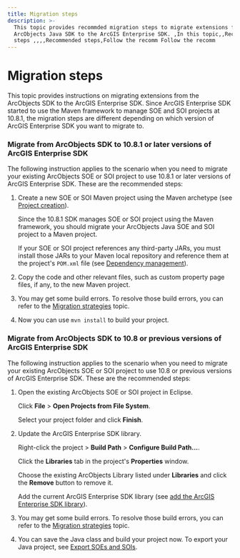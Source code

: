 ```yaml
---
title: Migration steps
description: >-
  This topic provides recommded migration steps to migrate extensions from the
  ArcObjects Java SDK to the ArcGIS Enterprise SDK. ,In this topic,,Recommended
  steps ,,,,Recommended steps,Follow the recomm Follow the recomm
---
```


# Migration steps

This topic provides instructions on migrating extensions from the ArcObjects SDK to the ArcGIS Enterprise SDK. Since ArcGIS Enterprise SDK started to use the Maven framework to manage SOE and SOI projects at 10.8.1, the migration steps are different depending on which version of ArcGIS Enterprise SDK you want to migrate to.


### Migrate from ArcObjects SDK to 10.8.1 or later versions of ArcGIS Enterprise SDK

The following instruction applies to the scenario when you need to migrate your existing ArcObjects SOE or SOI project to use 10.8.1 or later versions of ArcGIS Enterprise SDK. These are the recommended steps:

1. Create a new SOE or SOI Maven project using the Maven archetype (see [Project creation](../about-maven-integration/#project-creation)).

    Since the 10.8.1 SDK manages SOE or SOI project using the Maven framework, you should migrate your ArcObjects Java SOE and SOI project to a Maven project.

    If your SOE or SOI project references any third-party JARs, you must install those JARs to your Maven local repository and reference them at the project's `POM.xml` file (see [Dependency management](../about-maven-integration/#dependency-management)).

2. Copy the code and other relevant files, such as custom property page files, if any, to the new Maven project.

3. You may get some build errors. To resolve those build errors, you can refer to the [Migration strategies](../migration-strategies-java/) topic.

4. Now you can use `mvn install` to build your project. 

### Migrate from ArcObjects SDK to 10.8 or previous versions of ArcGIS Enterprise SDK

The following instruction applies to the scenario when you need to migrate your existing ArcObjects SOE or SOI project to use 10.8 or previous versions of ArcGIS Enterprise SDK. These are the recommended steps:

1. Open the existing ArcObjects SOE or SOI project in Eclipse.

   Click **File** > **Open Projects from File System**. 

   Select your project folder and click **Finish**.

2. Update the ArcGIS Enterprise SDK library.
   
   Right-click the project > **Build Path** > **Configure Build Path...**. 
   
   Click the **Libraries** tab in the project's **Properties** window. 
   
   Choose the existing ArcObjects Library listed under **Libraries** and click the **Remove** button to remove it.

   Add the current ArcGIS Enterprise SDK library (see [add the ArcGIS Enterprise SDK library](../legacy-use-arcgis-eclipse-plugin/#add-the-arcgis-enterprise-sdk-library)).

3. You may get some build errors. To resolve those build errors, you can refer to the [Migration strategies](../migration-strategies-java/) topic.

4. You can save the Java class and build your project now. To export your Java project, see [Export SOEs and SOIs](../legacy-export-soes-and-sois/).

